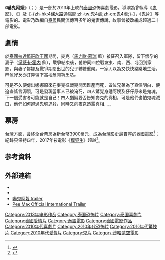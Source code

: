 {{multiple issues|
{{expand|time=2013-05-21T07:10:29+00:00}}
{{refimprove|time=2013-05-21T07:10:29+00:00}}
}}
{{noteTA
|G1=Movie
|G2=Show
|T=zh-cn:; zh-hk:嚇鬼阿嫂; zh-tw:淒厲人妻;
|1=zh-cn:; zh-hk:嚇鬼阿嫂; zh-tw:淒厲人妻;
|2=zh-cn:; zh-hk:馬里奧·梅爾; zh-tw:馬力歐·慕瑞;
|3=zh-cn:; zh-hk:東; zh-tw:小特;
|4=zh-cn:; zh-hk:南; zh-tw:老普;
|5=zh-cn:; zh-hk:西; zh-tw:阿信;
|6=zh-cn:; zh-hk:北; zh-tw:阿艾;
|7=zh-cn:; zh-hk:麥克; zh-tw:小邁;
|8=zh-cn:; zh-hk:娜娜; zh-tw:小奈;
|9=zh-cn:; zh-hk:蛋蛋; zh-tw:糖糖;
}}
{{Infobox Film
| name             = 淒厲人妻
| original_name    = ''Pee Mak''
| image            = 
| caption          = 
| director         = {{link-th|班莊·比辛達拿剛|บรรจง ปิสัญธนะกูล}}
| producer         = 
| writer           =
| based on         =
| narrator         = 
| starring         = [[馬力歐·慕瑞|馬力歐·慕瑞]]
| music            = 
| cinematography   =
| editing          = 
| studio           =
| distributor      = {{flagicon|HKG}} 泛亞影業有限公司<br>{{flagicon|ROC}} 威視電影發行有限公司
| released         = {{flagicon|THA}} 2013年3月28日<br>{{flagicon|HKG}}{{flagicon|MAC}} 2013年5月16日<br>{{flagicon|ROC}} 2013年6月28日
| runtime          = 115 分鐘
| country          = {{泰國電影產地}}
| language         = [[泰語|泰語]]
| budget           = ฿65,000,000 [[泰銖|泰銖]]（估計）
| cn_name  = 鬼夫/鬼妻的丈夫/我的鬼妻
| tw_name  = 淒厲人妻
| hk_name  = 嚇鬼阿嫂
}}
《'''嚇鬼阿嫂'''》（{{lang-th|พี่มาก..พระโขนง}}；{{lang-en|''Pee Mak''}}）是一部於2013年上映的[[泰國|泰國]]恐怖喜劇電影。導演為曾執導《[[鬼影_(電影)|鬼影]]》、《{{link-th|连体阴|แฝด (ภาพยนตร์)|-{zh-hk:連體孤魂;zh-tw:連體陰;zh-cn:连体阴;}-}}》及《[[鬼4虐|-{zh-hk:4條大路通陰間;zh-tw:鬼4虐;zh-cn:鬼4虐;}-]]》，《[[鬼片_(2008年电影)|鬼片]]》等電影的{{link-th|班莊·比辛達拿剛|บรรจง ปิสัญธนะกูล}}。電影乃改編自[[泰國|泰國]]民間流傳百多年的鬼妻傳說，故事曾被改編成超過二十部電影。

==劇情==
於[[泰國|泰國]][[拉達那哥欣王國|拉達那哥欣王國]]期間，麥克（[[馬力歐·慕瑞|馬力歐·慕瑞]] 飾）被征召入軍隊，留下懷孕的妻子{{link-th|鬼妻娜娜|แม่นากพระโขนง|娜娜}}（[[黛薇卡·霍内|黛薇卡·霍内]] 飾），戰爭結束後，他帶同四位戰友東、南、西、北回到家鄉，與妻子娜娜及戰爭期間出世的兒子糖糖重聚。一家人以為又快快樂樂地生活，四位好友亦打算留下當地展開新生活。

可是不久便傳出娜娜原來在麥克征戰期間因難產而死，四位兄弟為了查個明白，便追查謠言源頭，可是發現當事人已被淹死，四人驚覺身邊阿嫂及仔仔原來是鬼魂，下一個受害者可能就是自己！四人猶疑要否告知麥克的真相，可是他們也怕鬼魂滅口，他們如何避過鬼魂追殺，同時又向麥克透露真相......

==票房==
台灣方面，最終全台票房為新台幣3900萬元，成為台灣影史最賣座的泰國電影<ref name="wownews8244">{{cite news |title=【淒厲人妻】持續熱賣 榮登全台影史最賣座泰國鬼片 |url=http://www.wownews.tw/newsdetail/movie/8244 |work=Wow!NEWS |date=2013-07-23 |access-date=2016-12-24 |archive-url=https://web.archive.org/web/20161224165430/http://www.wownews.tw/newsdetail/movie/8244 |archive-date=2016-12-24 |dead-url=no }}</ref>；紀錄只保持四年，2017年被電影《[[模犯生|模犯生]]》超越<ref>{{cite news |author1=吳琬婷 |title=《模犯生》打敗這部片 刷新台灣最高票房紀錄！ |url=http://ent.ltn.com.tw/news/breakingnews/2150263 |work=[[自由時報|自由時報]] |date=2017-08-02 |accessdate=2017-08-02 |archive-date=2017-08-02 |archive-url=https://web.archive.org/web/20170802163811/http://ent.ltn.com.tw/news/breakingnews/2150263 |dead-url=no }}</ref>。

==参考資料==
{{reflist}}

== 外部連結 ==
*{{official|http://www.peemak.com/}}{{th}}
*{{IMDb title|2776344|嚇鬼阿嫂}}
*[http://www.youtube.com/watch?v=2-1C8uNeJhg 嚇鬼阿嫂 trailer]{{Wayback|url=http://www.youtube.com/watch?v=2-1C8uNeJhg |date=20140102041110 }}
*[http://www.youtube.com/watch?v=B9xbj_UK1pc Pee Mak Official International Trailer]{{Wayback|url=http://www.youtube.com/watch?v=B9xbj_UK1pc |date=20201106001040 }}

{{GMM Tai Hub}}
{{DEFAULTSORT:Pee Mak}}
[[Category:2013年电影作品|Category:2013年电影作品]]
[[Category:泰国恐怖片|Category:泰国恐怖片]]
[[Category:泰国喜劇片|Category:泰国喜劇片]]
[[Category:泰國愛情片|Category:泰國愛情片]]
[[Category:泰語電影|Category:泰語電影]]
[[Category:泰國電影作品|Category:泰國電影作品]]
[[Category:2010年代喜劇片|Category:2010年代喜劇片]]
[[Category:2010年代恐怖片|Category:2010年代恐怖片]]
[[Category:2010年代驚悚片|Category:2010年代驚悚片]]
[[Category:2010年代愛情片|Category:2010年代愛情片]]
[[Category:鬼片|Category:鬼片]]
[[Category:沙哈蒙空電影|Category:沙哈蒙空電影]]